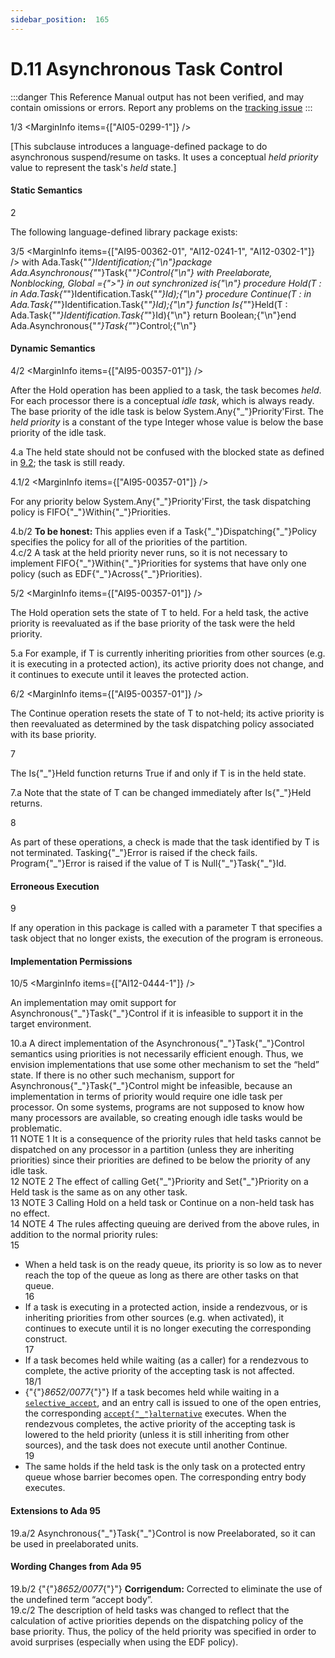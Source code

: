 ```yaml
---
sidebar_position:  165
---
```


# D.11 Asynchronous Task Control

:::danger
This Reference Manual output has not been verified,
and may contain omissions or errors.
Report any problems on the [tracking issue](https://github.com/ada-lang-io/ada-lang-io/issues/20)
:::


<MarginText>1/3</MarginText>
<MarginInfo items={["AI05-0299-1"]} />
<p>[This subclause introduces a language-defined package to do asynchronous suspend/resume on tasks. It uses a conceptual <em>held priority</em> value to represent the task's <em>held</em> state.] <br /></p>


#### Static Semantics

<MarginText>2</MarginText>
<p>The following language-defined library package exists: <br /></p>

<MarginText>3/5</MarginText>
<MarginInfo items={["AI95-00362-01", "AI12-0241-1", "AI12-0302-1"]} />
<CodeBlock language="ada">
with Ada.Task{"_"}Identification;{"\n"}package Ada.Asynchronous{"_"}Task{"_"}Control{"\n"}  with Preelaborate, Nonblocking, Global ={">"} in out synchronized is{"\n"}  procedure Hold(T : in Ada.Task{"_"}Identification.Task{"_"}Id);{"\n"}  procedure Continue(T : in Ada.Task{"_"}Identification.Task{"_"}Id);{"\n"}  function Is{"_"}Held(T : Ada.Task{"_"}Identification.Task{"_"}Id){"\n"}   return Boolean;{"\n"}end Ada.Asynchronous{"_"}Task{"_"}Control;{"\n"}

</CodeBlock>

#### Dynamic Semantics

<MarginText>4/2</MarginText>
<MarginInfo items={["AI95-00357-01"]} />
<p>After the Hold operation has been applied to a task, the task becomes <em>held</em>. For each processor there is a conceptual <em>idle task</em>, which is always ready. The base priority of the idle task is below System.Any{"_"}Priority'First. The <em>held priority</em> is a constant of the type Integer whose value is below the base priority of the idle task. <br /></p>

<AnnotatedOnly>
<MarginText>4.a</MarginText>
<Admonition type="aarm" aarm="discussion">
<strong></strong>The held state should not be confused with the blocked state as defined in <a href="/docs/arm/AA-9/AA-9.2">9.2</a>; the task is still ready. <br />
</Admonition>
</AnnotatedOnly>

<MarginText>4.1/2</MarginText>
<MarginInfo items={["AI95-00357-01"]} />
<p>For any priority below System.Any{"_"}Priority'First, the task dispatching policy is FIFO{"_"}Within{"_"}Priorities. <br /></p>

<AnnotatedOnly>
<MarginText>4.b/2</MarginText>
<Admonition type="aarm" aarm="note">
<strong>To be honest: </strong>This applies even if a Task{"_"}Dispatching{"_"}Policy specifies the policy for all of the priorities of the partition. <br />
</Admonition>
</AnnotatedOnly>

<AnnotatedOnly>
<MarginText>4.c/2</MarginText>
<Admonition type="aarm" aarm="ramification">
<strong></strong>A task at the held priority never runs, so it is not necessary to implement FIFO{"_"}Within{"_"}Priorities for systems that have only one policy (such as EDF{"_"}Across{"_"}Priorities). <br />
</Admonition>
</AnnotatedOnly>

<MarginText>5/2</MarginText>
<MarginInfo items={["AI95-00357-01"]} />
<p>The Hold operation sets the state of T to held. For a held task, the active priority is reevaluated as if the base priority of the task were the held priority. <br /></p>

<AnnotatedOnly>
<MarginText>5.a</MarginText>
<Admonition type="aarm" aarm="ramification">
<strong></strong>For example, if T is currently inheriting priorities from other sources (e.g. it is executing in a protected action), its active priority does not change, and it continues to execute until it leaves the protected action. <br />
</Admonition>
</AnnotatedOnly>

<MarginText>6/2</MarginText>
<MarginInfo items={["AI95-00357-01"]} />
<p>The Continue operation resets the state of T to not-held; its active priority is then reevaluated as determined by the task dispatching policy associated with its base priority.<br /></p>

<MarginText>7</MarginText>
<p>The Is{"_"}Held function returns True if and only if T is in the held state. <br /></p>

<AnnotatedOnly>
<MarginText>7.a</MarginText>
<Admonition type="aarm" aarm="discussion">
<strong></strong>Note that the state of T can be changed immediately after Is{"_"}Held returns. <br />
</Admonition>
</AnnotatedOnly>

<MarginText>8</MarginText>
<p>As part of these operations, a check is made that the task identified by T is not terminated. Tasking{"_"}Error is raised if the check fails. Program{"_"}Error is raised if the value of T is Null{"_"}Task{"_"}Id.<br /></p>


#### Erroneous Execution

<MarginText>9</MarginText>
<p>If any operation in this package is called with a parameter T that specifies a task object that no longer exists, the execution of the program is erroneous. <br /></p>


#### Implementation Permissions

<MarginText>10/5</MarginText>
<MarginInfo items={["AI12-0444-1"]} />
<p>An implementation may omit support for Asynchronous{"_"}Task{"_"}Control if it is infeasible to support it in the target environment. <br /></p>

<AnnotatedOnly>
<MarginText>10.a</MarginText>
<Admonition type="aarm" aarm="reason">
<strong></strong>A direct implementation of the Asynchronous{"_"}Task{"_"}Control semantics using priorities is not necessarily efficient enough. Thus, we envision implementations that use some other mechanism to set the &ldquo;held&rdquo; state. If there is no other such mechanism, support for Asynchronous{"_"}Task{"_"}Control might be infeasible, because an implementation in terms of priority would require one idle task per processor. On some systems, programs are not supposed to know how many processors are available, so creating enough idle tasks would be problematic. <br />
</Admonition>
</AnnotatedOnly>

<AnnotatedOnly>
<MarginText>11</MarginText>
<Admonition type="aarm" aarm="note">
NOTE 1   It is a consequence of the priority rules that held tasks cannot be dispatched on any processor in a partition (unless they are inheriting priorities) since their priorities are defined to be below the priority of any idle task.<br />
</Admonition>
</AnnotatedOnly>

<AnnotatedOnly>
<MarginText>12</MarginText>
<Admonition type="aarm" aarm="note">
NOTE 2   The effect of calling Get{"_"}Priority and Set{"_"}Priority on a Held task is the same as on any other task.<br />
</Admonition>
</AnnotatedOnly>

<AnnotatedOnly>
<MarginText>13</MarginText>
<Admonition type="aarm" aarm="note">
NOTE 3   Calling Hold on a held task or Continue on a non-held task has no effect.<br />
</Admonition>
</AnnotatedOnly>

<AnnotatedOnly>
<MarginText>14</MarginText>
<Admonition type="aarm" aarm="note">
NOTE 4   The rules affecting queuing are derived from the above rules, in addition to the normal priority rules: <br />
</Admonition>
</AnnotatedOnly>

<AnnotatedOnly>
<MarginText>15</MarginText>
<ul>
<li>When a held task is on the ready queue, its priority is so low as to never reach the top of the queue as long as there are other tasks on that queue.<br /></li>
<MarginText>16</MarginText>
<li>If a task is executing in a protected action, inside a rendezvous, or is inheriting priorities from other sources (e.g. when activated), it continues to execute until it is no longer executing the corresponding construct.<br /></li>
<MarginText>17</MarginText>
<li>If a task becomes held while waiting (as a caller) for a rendezvous to complete, the active priority of the accepting task is not affected.<br /></li>
<MarginText>18/1</MarginText>
<MarginInfo items={["AI95-00111-01"]} />
<li>{"{"}<em>8652/0077</em>{"}"} If a task becomes held while waiting in a <code><a href="/docs/arm/AA-9/AA-9.7#S0270">selective_accept</a></code>, and an entry call is issued to one of the open entries, the corresponding <code><a href="/docs/arm/AA-9/AA-9.7#S0273">accept{"_"}alternative</a></code> executes. When the rendezvous completes, the active priority of the accepting task is lowered to the held priority (unless it is still inheriting from other sources), and the task does not execute until another Continue.<br /></li>
<MarginText>19</MarginText>
<li>The same holds if the held task is the only task on a protected entry queue whose barrier becomes open. The corresponding entry body executes.<br /></li>
</ul>
</AnnotatedOnly>
<AnnotatedOnly>

#### Extensions to Ada 95

</AnnotatedOnly>
<AnnotatedOnly>
<MarginText>19.a/2</MarginText>
<MarginInfo items={["AI95-00362-01"]} />
<Admonition type="aarm" aarm="note">
Asynchronous{"_"}Task{"_"}Control is now Preelaborated, so it can be used in preelaborated units. <br />
</Admonition>
</AnnotatedOnly>

<AnnotatedOnly>

#### Wording Changes from Ada 95

</AnnotatedOnly>
<AnnotatedOnly>
<MarginText>19.b/2</MarginText>
<MarginInfo items={["AI95-00111-01"]} />
<Admonition type="aarm" aarm="note">
{"{"}<em>8652/0077</em>{"}"} <strong>Corrigendum:</strong> Corrected to eliminate the use of the undefined term &ldquo;accept body&rdquo;.<br />
</Admonition>
</AnnotatedOnly>

<AnnotatedOnly>
<MarginText>19.c/2</MarginText>
<MarginInfo items={["AI95-00357-01"]} />
<Admonition type="aarm" aarm="note">
The description of held tasks was changed to reflect that the calculation of active priorities depends on the dispatching policy of the base priority. Thus, the policy of the held priority was specified in order to avoid surprises (especially when using the EDF policy). <br />
</Admonition>
</AnnotatedOnly>

